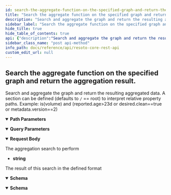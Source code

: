 ```yaml
---
id: search-the-aggregate-function-on-the-specified-graph-and-return-the-aggregation-result
title: "Search the aggregate function on the specified graph and return the aggregation result."
description: "Search and aggregate the graph and return the resulting aggregated data."
sidebar_label: "Search the aggregate function on the specified graph and return the aggregation result."
hide_title: true
hide_table_of_contents: true
api: {"description":"Search and aggregate the graph and return the resulting aggregated data.\nA section can be defined (defaults to `/` == root) to interpret relative property paths.\nExample: is(volume) and (reported.age>23d or desired.clean==true or metadata.version==2)\n","tags":["graph_search"],"parameters":[{"name":"graph_id","in":"path","description":"The identifier of the graph","example":"resoto","required":true,"schema":{"type":"string"}},{"name":"section","in":"query","description":"The name of the section used for all property paths. If not defined root is assumed.","required":false,"schema":{"type":"string","enum":["reported","desired","metadata"]}}],"requestBody":{"description":"The aggregation search to perform","content":{"text/plain":{"schema":{"type":"string","example":"aggregate(reported.kind: sum(1) as nodes): is(node)\n"}}}},"responses":{"200":{"description":"The result of this search in the defined format","content":{"application/json":{"schema":{"description":"The result of the aggregation. The properties depend on the aggregation function.","type":"object","additionalProperties":true,"example":"[\n    { \"count\": 60, \"kind\": \"aws_ec2_instance_type\", \"mem_avg\": 28.45, \"mem_max\": 64, \"mem_min\": 1, \"mem_total\": 1707 },\n    { \"count\": 105686, \"kind\": \"gcp_machine_type\", \"mem_avg\": 213.57744392143945, \"mem_max\": 3844, \"mem_min\": 0.599609375, \"mem_total\": 22572145.73828125 }\n]\n"}},"application/x-ndjson":{"schema":{"description":"The result of the aggregation. The properties depend on the aggregation function.","type":"object","additionalProperties":true,"example":"[\n    { \"count\": 60, \"kind\": \"aws_ec2_instance_type\", \"mem_avg\": 28.45, \"mem_max\": 64, \"mem_min\": 1, \"mem_total\": 1707 },\n    { \"count\": 105686, \"kind\": \"gcp_machine_type\", \"mem_avg\": 213.57744392143945, \"mem_max\": 3844, \"mem_min\": 0.599609375, \"mem_total\": 22572145.73828125 }\n]\n"}}}}},"method":"post","path":"/graph/{graph_id}/search/aggregate","servers":[{"url":"https://{host}:{port}","variables":{"host":{"default":"localhost"},"port":{"default":"8900"}}}],"info":{"title":"Resoto Core REST API","version":"V1"},"postman":{"name":"Search the aggregate function on the specified graph and return the aggregation result.","description":{"content":"Search and aggregate the graph and return the resulting aggregated data.\nA section can be defined (defaults to `/` == root) to interpret relative property paths.\nExample: is(volume) and (reported.age>23d or desired.clean==true or metadata.version==2)\n","type":"text/plain"},"url":{"path":["graph",":graph_id","search","aggregate"],"host":["{{baseUrl}}"],"query":[{"disabled":false,"description":{"content":"The name of the section used for all property paths. If not defined root is assumed.","type":"text/plain"},"key":"section","value":""}],"variable":[{"disabled":false,"description":{"content":"(Required) The identifier of the graph","type":"text/plain"},"type":"any","value":"","key":"graph_id"}]},"header":[{"key":"Content-Type","value":"text/plain"},{"key":"Accept","value":"application/json"}],"method":"POST","body":{"mode":"raw","raw":"\"\""}}}
sidebar_class_name: "post api-method"
info_path: docs/reference/api/resoto-core-rest-api
custom_edit_url: null
---
```



## Search the aggregate function on the specified graph and return the aggregation result.

Search and aggregate the graph and return the resulting aggregated data. A section can be defined (defaults to `/` == root) to interpret relative property paths. Example: is(volume) and (reported.age>23d or desired.clean==true or metadata.version==2)

<details style={{"marginBottom":"1rem"}} data-collapsed={false} open={true}><summary style={{}}><strong>Path Parameters</strong></summary><div><ul><ParamsItem className={"paramsItem"} param={{"name":"graph_id","in":"path","description":"The identifier of the graph","example":"resoto","required":true,"schema":{"type":"string"}}}></ParamsItem></ul></div></details><details style={{"marginBottom":"1rem"}} data-collapsed={false} open={true}><summary style={{}}><strong>Query Parameters</strong></summary><div><ul><ParamsItem className={"paramsItem"} param={{"name":"section","in":"query","description":"The name of the section used for all property paths. If not defined root is assumed.","required":false,"schema":{"type":"string","enum":["reported","desired","metadata"]}}}></ParamsItem></ul></div></details><MimeTabs><TabItem label={"text/plain"} value={"text/plain-schema"}><details style={{}} data-collapsed={false} open={true}><summary style={{"textAlign":"left"}}><strong>Request Body</strong></summary><div style={{"textAlign":"left","marginLeft":"1rem"}}><div style={{"marginTop":"1rem","marginBottom":"1rem"}}>

The aggregation search to perform

</div></div><ul style={{"marginLeft":"1rem"}}><li><div><strong>string</strong></div></li></ul></details></TabItem></MimeTabs><div><ApiTabs><TabItem label={"200"} value={"200"}><div>

The result of this search in the defined format

</div><div><MimeTabs schemaType={"response"}><TabItem label={"application/json"} value={"application/json"}><SchemaTabs><TabItem label={"Schema"} value={"Schema"}><details style={{}} data-collapsed={false} open={true}><summary style={{"textAlign":"left"}}><strong>Schema</strong></summary><div style={{"textAlign":"left","marginLeft":"1rem"}}></div><ul style={{"marginLeft":"1rem"}}></ul></details></TabItem></SchemaTabs></TabItem><TabItem label={"application/x-ndjson"} value={"application/x-ndjson"}><SchemaTabs><TabItem label={"Schema"} value={"Schema"}><details style={{}} data-collapsed={false} open={true}><summary style={{"textAlign":"left"}}><strong>Schema</strong></summary><div style={{"textAlign":"left","marginLeft":"1rem"}}></div><ul style={{"marginLeft":"1rem"}}></ul></details></TabItem></SchemaTabs></TabItem></MimeTabs></div></TabItem></ApiTabs></div>
